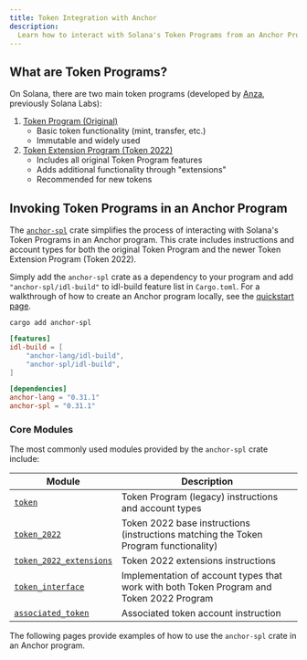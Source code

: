 ```yaml
---
title: Token Integration with Anchor
description:
  Learn how to interact with Solana's Token Programs from an Anchor Program.
---
```


## What are Token Programs?

On Solana, there are two main token programs (developed by
[Anza](https://www.anza.xyz/), previously Solana Labs):

1. [Token Program (Original)](https://github.com/solana-program/token)
   - Basic token functionality (mint, transfer, etc.)
   - Immutable and widely used
2. [Token Extension Program (Token 2022)](https://github.com/solana-program/token-2022)
   - Includes all original Token Program features
   - Adds additional functionality through "extensions"
   - Recommended for new tokens

## Invoking Token Programs in an Anchor Program

The [`anchor-spl`](https://github.com/coral-xyz/anchor/tree/0e5285aecdf410fa0779b7cd09a47f235882c156/spl) crate
simplifies the process of interacting with Solana's Token Programs in an Anchor
program. This crate includes instructions and account types for both the
original Token Program and the newer Token Extension Program (Token 2022).

Simply add the `anchor-spl` crate as a dependency to your program and add `"anchor-spl/idl-build"` to idl-build feature list in `Cargo.toml`. For a
walkthrough of how to create an Anchor program locally, see the
[quickstart page](/docs/quickstart/local).

```shell title="Terminal"
cargo add anchor-spl
```

```toml title="Cargo.toml"
[features]
idl-build = [
    "anchor-lang/idl-build",
    "anchor-spl/idl-build",
]

[dependencies]
anchor-lang = "0.31.1"
anchor-spl = "0.31.1"
```

### Core Modules

The most commonly used modules provided by the `anchor-spl` crate include:

| Module                                                                                                                                     | Description                                                                              |
| -------------------------------------------------------------------------------------------------------------------------------------------| ---------------------------------------------------------------------------------------- |
| [`token`](https://github.com/coral-xyz/anchor/blob/0e5285aecdf410fa0779b7cd09a47f235882c156/spl/src/token.rs)                              | Token Program (legacy) instructions and account types                                    |
| [`token_2022`](https://github.com/coral-xyz/anchor/blob/0e5285aecdf410fa0779b7cd09a47f235882c156/spl/src/token_2022.rs)                    | Token 2022 base instructions (instructions matching the Token Program functionality)     |
| [`token_2022_extensions`](https://github.com/coral-xyz/anchor/tree/0e5285aecdf410fa0779b7cd09a47f235882c156/spl/src/token_2022_extensions) | Token 2022 extensions instructions                                                       |
| [`token_interface`](https://github.com/coral-xyz/anchor/blob/0e5285aecdf410fa0779b7cd09a47f235882c156/spl/src/token_interface.rs)          | Implementation of account types that work with both Token Program and Token 2022 Program |
| [`associated_token`](https://github.com/coral-xyz/anchor/blob/0e5285aecdf410fa0779b7cd09a47f235882c156/spl/src/associated_token.rs)        | Associated token account instruction                                                     |

The following pages provide examples of how to use the `anchor-spl` crate in an
Anchor program.
